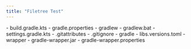 ```yaml
---
title: "Filetree Test"
---
```



<FileTree>
    - build.gradle.kts
    - gradle.properties
    - gradlew
    - gradlew.bat
    - settings.gradle.kts
    - .gitattributes
    - .gitignore
    - gradle
        - libs.versions.toml
        - wrapper
            - gradle-wrapper.jar
            - gradle-wrapper.properties
</FileTree>

